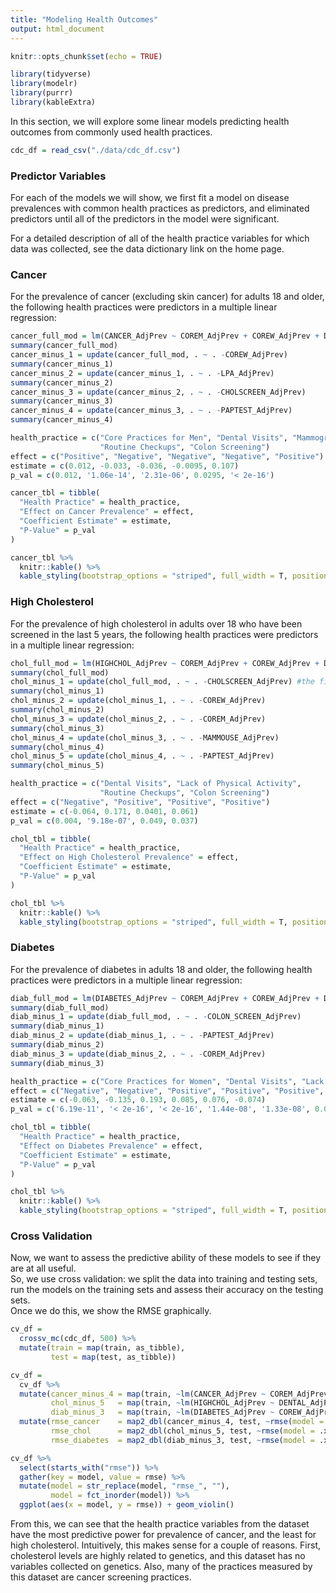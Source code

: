 ```yaml
---
title: "Modeling Health Outcomes"
output: html_document
---
```


```r
knitr::opts_chunk$set(echo = TRUE)

library(tidyverse)
library(modelr)
library(purrr)
library(kableExtra)
```

In this section, we will explore some linear models predicting health outcomes from commonly used health practices.

```r
cdc_df = read_csv("./data/cdc_df.csv")
```

### Predictor Variables  

For each of the models we will show, we first fit a model on disease prevalences with common health practices as predictors, and eliminated predictors until all of the predictors in the model were significant.   
  
For a detailed description of all of the health practice variables for which data was collected, see the data dictionary link on the home page.

### Cancer   
  
For the prevalence of cancer (excluding skin cancer) for adults 18 and older, the following health practices were predictors in a multiple linear regression:  

```r
cancer_full_mod = lm(CANCER_AdjPrev ~ COREM_AdjPrev + COREW_AdjPrev + DENTAL_AdjPrev + LPA_AdjPrev + MAMMOUSE_AdjPrev + PAPTEST_AdjPrev + CHECKUP_AdjPrev + CHOLSCREEN_AdjPrev + COLON_SCREEN_AdjPrev, data = cdc_df)
summary(cancer_full_mod)
cancer_minus_1 = update(cancer_full_mod, . ~ . -COREW_AdjPrev)
summary(cancer_minus_1)
cancer_minus_2 = update(cancer_minus_1, . ~ . -LPA_AdjPrev)
summary(cancer_minus_2)
cancer_minus_3 = update(cancer_minus_2, . ~ . -CHOLSCREEN_AdjPrev)
summary(cancer_minus_3)
cancer_minus_4 = update(cancer_minus_3, . ~ . -PAPTEST_AdjPrev)
summary(cancer_minus_4)
```

```r
health_practice = c("Core Practices for Men", "Dental Visits", "Mammogram Usage",
                    "Routine Checkups", "Colon Screening")
effect = c("Positive", "Negative", "Negative", "Negative", "Positive")
estimate = c(0.012, -0.033, -0.036, -0.0095, 0.107)
p_val = c(0.012, '1.06e-14', '2.31e-06', 0.0295, '< 2e-16')

cancer_tbl = tibble(
  "Health Practice" = health_practice,
  "Effect on Cancer Prevalence" = effect,
  "Coefficient Estimate" = estimate,
  "P-Value" = p_val
)

cancer_tbl %>%
  knitr::kable() %>%
  kable_styling(bootstrap_options = "striped", full_width = T, position = "center")
```

### High Cholesterol   

For the prevalence of high cholesterol in adults over 18 who have been screened in the last 5 years, the following health practices were predictors in a multiple linear regression:  

```r
chol_full_mod = lm(HIGHCHOL_AdjPrev ~ COREM_AdjPrev + COREW_AdjPrev + DENTAL_AdjPrev + LPA_AdjPrev + MAMMOUSE_AdjPrev + PAPTEST_AdjPrev + CHECKUP_AdjPrev + CHOLSCREEN_AdjPrev + COLON_SCREEN_AdjPrev, data = cdc_df)
summary(chol_full_mod)
chol_minus_1 = update(chol_full_mod, . ~ . -CHOLSCREEN_AdjPrev) #the first thing I took out!
summary(chol_minus_1)
chol_minus_2 = update(chol_minus_1, . ~ . -COREW_AdjPrev)
summary(chol_minus_2)
chol_minus_3 = update(chol_minus_2, . ~ . -COREM_AdjPrev)
summary(chol_minus_3)
chol_minus_4 = update(chol_minus_3, . ~ . -MAMMOUSE_AdjPrev)
summary(chol_minus_4)
chol_minus_5 = update(chol_minus_4, . ~ . -PAPTEST_AdjPrev)
summary(chol_minus_5)
```

```r
health_practice = c("Dental Visits", "Lack of Physical Activity",
                    "Routine Checkups", "Colon Screening")
effect = c("Negative", "Positive", "Positive", "Positive")
estimate = c(-0.064, 0.171, 0.0401, 0.061)
p_val = c(0.004, '9.18e-07', 0.049, 0.037)

chol_tbl = tibble(
  "Health Practice" = health_practice,
  "Effect on High Cholesterol Prevalence" = effect,
  "Coefficient Estimate" = estimate,
  "P-Value" = p_val
)

chol_tbl %>%
  knitr::kable() %>%
  kable_styling(bootstrap_options = "striped", full_width = T, position = "center")
```


### Diabetes    

For the prevalence of diabetes in adults 18 and older, the following health practices were predictors in a multiple linear regression:  

```r
diab_full_mod = lm(DIABETES_AdjPrev ~ COREM_AdjPrev + COREW_AdjPrev + DENTAL_AdjPrev + LPA_AdjPrev + MAMMOUSE_AdjPrev + PAPTEST_AdjPrev + CHECKUP_AdjPrev + CHOLSCREEN_AdjPrev + COLON_SCREEN_AdjPrev, data = cdc_df)
summary(diab_full_mod)
diab_minus_1 = update(diab_full_mod, . ~ . -COLON_SCREEN_AdjPrev)
summary(diab_minus_1)
diab_minus_2 = update(diab_minus_1, . ~ . -PAPTEST_AdjPrev)
summary(diab_minus_2)
diab_minus_3 = update(diab_minus_2, . ~ . -COREM_AdjPrev)
summary(diab_minus_3)
```

```r
health_practice = c("Core Practices for Women", "Dental Visits", "Lack of Physical Activity", "Mammogram Usage", "Routine Checkups", "Cholesterol Screening")
effect = c("Negative", "Negative", "Positive", "Positive", "Positive", "Negative")
estimate = c(-0.063, -0.135, 0.193, 0.085, 0.076, -0.074)
p_val = c('6.19e-11', '< 2e-16', '< 2e-16', '1.44e-08', '1.33e-08', 0.0004)

chol_tbl = tibble(
  "Health Practice" = health_practice,
  "Effect on Diabetes Prevalence" = effect,
  "Coefficient Estimate" = estimate,
  "P-Value" = p_val
)

chol_tbl %>%
  knitr::kable() %>%
  kable_styling(bootstrap_options = "striped", full_width = T, position = "center")
```

### Cross Validation  
  
Now, we want to assess the predictive ability of these models to see if they are at all useful.  
So, we use cross validation: we split the data into training and testing sets, run the models on the training sets and assess their accuracy on the testing sets.  
Once we do this, we show the RMSE graphically.  


```r
cv_df =
  crossv_mc(cdc_df, 500) %>% 
  mutate(train = map(train, as_tibble),
         test = map(test, as_tibble))

cv_df = 
  cv_df %>% 
  mutate(cancer_minus_4 = map(train, ~lm(CANCER_AdjPrev ~ COREM_AdjPrev + DENTAL_AdjPrev + MAMMOUSE_AdjPrev + CHECKUP_AdjPrev + COLON_SCREEN_AdjPrev, data = .x)),
         chol_minus_5   = map(train, ~lm(HIGHCHOL_AdjPrev ~ DENTAL_AdjPrev + LPA_AdjPrev + CHECKUP_AdjPrev + COLON_SCREEN_AdjPrev, data = .x)),
         diab_minus_3   = map(train, ~lm(DIABETES_AdjPrev ~ COREW_AdjPrev + DENTAL_AdjPrev + LPA_AdjPrev + MAMMOUSE_AdjPrev + CHECKUP_AdjPrev + CHOLSCREEN_AdjPrev, data = .x))) %>% 
  mutate(rmse_cancer    = map2_dbl(cancer_minus_4, test, ~rmse(model = .x, data = .y)),
         rmse_chol      = map2_dbl(chol_minus_5, test, ~rmse(model = .x, data = .y)),
         rmse_diabetes  = map2_dbl(diab_minus_3, test, ~rmse(model = .x, data = .y)))

cv_df %>% 
  select(starts_with("rmse")) %>% 
  gather(key = model, value = rmse) %>% 
  mutate(model = str_replace(model, "rmse_", ""), 
         model = fct_inorder(model)) %>% 
  ggplot(aes(x = model, y = rmse)) + geom_violin()
```

From this, we can see that the health practice variables from the dataset have the most predictive power for prevalence of cancer, and the least for high cholesterol. Intuitively, this makes sense for a couple of reasons. First, cholesterol levels are highly related to genetics, and this dataset has no variables collected on genetics. Also, many of the practices measured by this dataset are cancer screening practices.  